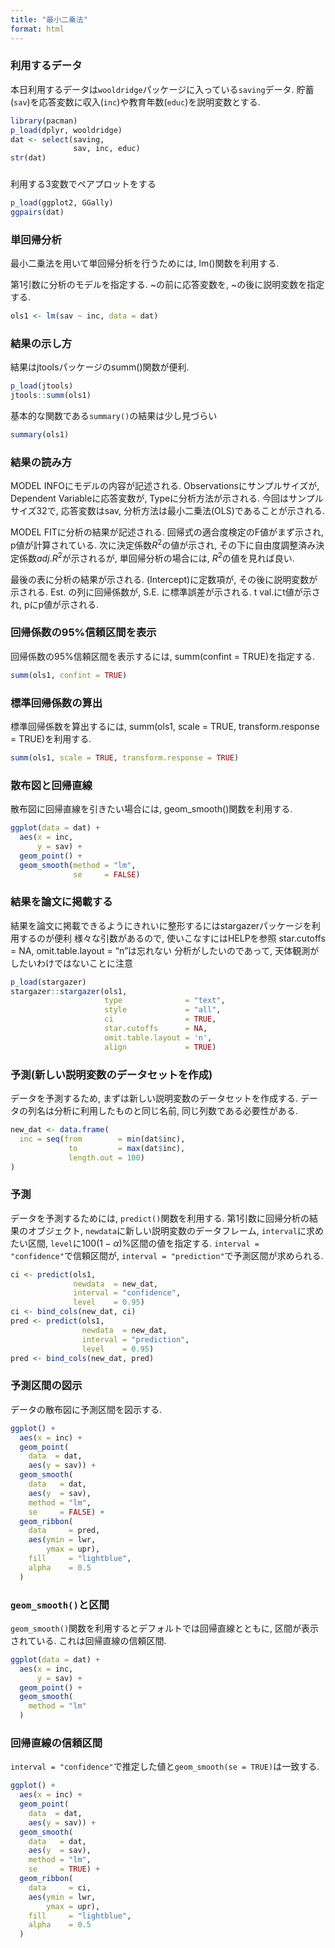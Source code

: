 ---
title: "最小二乗法"
format: html
---

### 利用するデータ

本日利用するデータは`wooldridge`パッケージに入っている`saving`データ.
貯蓄(`sav`)を応答変数に収入(`inc`)や教育年数(`educ`)を説明変数とする.

```{r}
library(pacman)
p_load(dplyr, wooldridge)
dat <- select(saving,
              sav, inc, educ)
str(dat)
```

###

利用する3変数でペアプロットをする

```{r}
p_load(ggplot2, GGally)
ggpairs(dat)
```

### 単回帰分析

最小二乗法を用いて単回帰分析を行うためには, lm()関数を利用する.

第1引数に分析のモデルを指定する.
~の前に応答変数を, ~の後に説明変数を指定する.
    
```{r}
ols1 <- lm(sav ~ inc, data = dat)
```

### 結果の示し方

結果はjtoolsパッケージのsumm()関数が便利.

```{r}
p_load(jtools)
jtools::summ(ols1)
```

基本的な関数である`summary()`の結果は少し見づらい

```{r}
summary(ols1)
```


### 結果の読み方

MODEL INFOにモデルの内容が記述される.
Observationsにサンプルサイズが, Dependent Variableに応答変数が, Typeに分析方法が示される.
今回はサンプルサイズ32で, 応答変数はsav, 分析方法は最小二乗法(OLS)であることが示される.

MODEL FITに分析の結果が記述される.
回帰式の適合度検定のF値がまず示され, p値が計算されている.
次に決定係数$R^2$の値が示され, その下に自由度調整済み決定係数$adj. R^2$が示されるが, 単回帰分析の場合には, $R^2$の値を見れば良い.

最後の表に分析の結果が示される.
(Intercept)に定数項が, その後に説明変数が示される.
Est. の列に回帰係数が, S.E. に標準誤差が示される.
t val.にt値が示され, pにp値が示される.

### 回帰係数の95%信頼区間を表示

回帰係数の95%信頼区間を表示するには, summ(confint = TRUE)を指定する.

```{r}
summ(ols1, confint = TRUE)
```

### 標準回帰係数の算出

標準回帰係数を算出するには, summ(ols1, scale = TRUE, transform.response = TRUE)を利用する.

```{r}
summ(ols1, scale = TRUE, transform.response = TRUE)
```

### 散布図と回帰直線

散布図に回帰直線を引きたい場合には, geom_smooth()関数を利用する.

```{r}
ggplot(data = dat) +
  aes(x = inc, 
      y = sav) +
  geom_point() +
  geom_smooth(method = "lm", 
              se     = FALSE)
```
### 結果を論文に掲載する

結果を論文に掲載できるようにきれいに整形するにはstargazerパッケージを利用するのが便利
様々な引数があるので, 使いこなすにはHELPを参照
star.cutoffs = NA, omit.table.layout = "n"は忘れない
分析がしたいのであって, 天体観測がしたいわけではないことに注意

```{r}
p_load(stargazer)
stargazer::stargazer(ols1,
                     type              = "text",
                     style             = "all", 
                     ci                = TRUE,
                     star.cutoffs      = NA, 
                     omit.table.layout = 'n',
                     align             = TRUE)
```

### 予測(新しい説明変数のデータセットを作成)

データを予測するため, まずは新しい説明変数のデータセットを作成する.
データの列名は分析に利用したものと同じ名前, 同じ列数である必要性がある.

```{r}
new_dat <- data.frame(
  inc = seq(from        = min(dat$inc),
             to         = max(dat$inc),
             length.out = 100)
)
```

### 予測

データを予測するためには, `predict()`関数を利用する.
第1引数に回帰分析の結果のオブジェクト, `newdata`に新しい説明変数のデータフレーム, `interval`に求めたい区間, `level`に$100(1 - \alpha)\%$区間の値を指定する.
`interval = "confidence"`で信頼区間が, `interval = "prediction"`で予測区間が求められる.

```{r}
ci <- predict(ols1, 
              newdata  = new_dat, 
              interval = "confidence",
              level    = 0.95)
ci <- bind_cols(new_dat, ci)
pred <- predict(ols1, 
                newdata  = new_dat, 
                interval = "prediction",
                level    = 0.95)
pred <- bind_cols(new_dat, pred)
```

### 予測区間の図示

データの散布図に予測区間を図示する.

```{r}
ggplot() +
  aes(x = inc) +
  geom_point(
    data  = dat,
    aes(y = sav)) +
  geom_smooth(
    data   = dat,
    aes(y  = sav),
    method = "lm",
    se     = FALSE) +
  geom_ribbon(
    data     = pred,
    aes(ymin = lwr,
        ymax = upr),
    fill     = "lightblue",
    alpha    = 0.5
  )
```

### `geom_smooth()`と区間

`geom_smooth()`関数を利用するとデフォルトでは回帰直線とともに, 区間が表示されている.
これは回帰直線の信頼区間.

```{r}
ggplot(data = dat) +
  aes(x = inc,
      y = sav) +
  geom_point() +
  geom_smooth(
    method = "lm"
  )
```

### 回帰直線の信頼区間

`interval = "confidence"`で推定した値と`geom_smooth(se = TRUE)`は一致する.

```{r}
ggplot() +
  aes(x = inc) +
  geom_point(
    data  = dat,
    aes(y = sav)) +
  geom_smooth(
    data   = dat,
    aes(y  = sav),
    method = "lm",
    se     = TRUE) +
  geom_ribbon(
    data     = ci,
    aes(ymin = lwr,
        ymax = upr),
    fill     = "lightblue",
    alpha    = 0.5
  )
```

